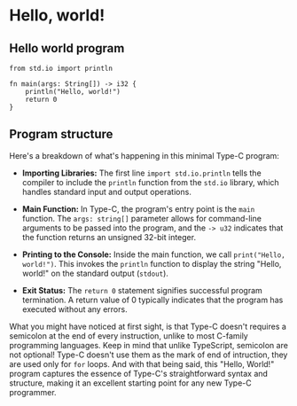 # Hello, world!

## Hello world program

```tc
from std.io import println

fn main(args: String[]) -> i32 {
    println("Hello, world!")
    return 0
}
```

## Program structure

Here's a breakdown of what's happening in this minimal Type-C program:
- **Importing Libraries:** The first line `import std.io.println` tells the compiler to include the `println` function from the `std.io` library, which handles standard input and output operations.

- **Main Function:** In Type-C, the program's entry point is the `main` function. The `args: string[]` parameter allows for command-line arguments to be passed into the program, and the `-> u32` indicates that the function returns an unsigned 32-bit integer.

- **Printing to the Console:** Inside the main function, we call `print("Hello, world!")`. This invokes the `println` function to display the string "Hello, world!" on the standard output (`stdout`).

- **Exit Status:** The `return 0` statement signifies successful program termination. A return value of 0 typically indicates that the program has executed without any errors.

What you might have noticed at first sight, is that Type-C doesn't requires a semicolon at the end of every instruction, unlike to most C-family programming languages. Keep in mind that unlike TypeScript, semicolon are not optional! Type-C doesn't use them as the mark of end of intruction, they are used only for `for` loops. And with that being said, this "Hello, World!" program captures the essence of Type-C's straightforward syntax and structure, making it an excellent starting point for any new Type-C programmer.
